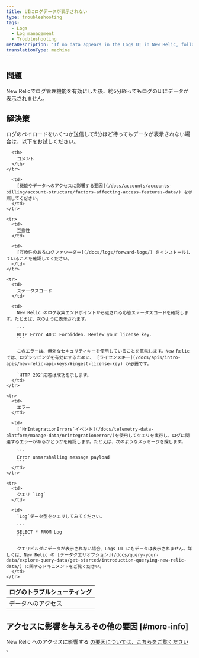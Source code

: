 ```yaml
---
title: UIにログデータが表示されない
type: troubleshooting
tags:
  - Logs
  - Log management
  - Troubleshooting
metaDescription: 'If no data appears in the Logs UI in New Relic, follow these troubleshooting tips.'
translationType: machine
---
```


## 問題

New Relicでログ管理機能を有効にした後、約5分経ってもログのUIにデータが表示されません。

## 解決策

ログのペイロードをいくつか送信して5分ほど待ってもデータが表示されない場合は、以下をお試しください。

<table>
  <thead>
    <tr>
      <th>
        ログのトラブルシューティング
      </th>

      <th>
        コメント
      </th>
    </tr>
  </thead>

  <tbody>
    <tr>
      <td>
        データへのアクセス
      </td>

      <td>
        [機能やデータへのアクセスに影響する要因](/docs/accounts/accounts-billing/account-structure/factors-affecting-access-features-data/) を参照してください。
      </td>
    </tr>

    <tr>
      <td>
        互換性
      </td>

      <td>
        [互換性のあるログフォワーダー](/docs/logs/forward-logs/) をインストールしていることを確認してください。
      </td>
    </tr>

    <tr>
      <td>
        ステータスコード
      </td>

      <td>
        New Relic のログ収集エンドポイントから返される応答ステータスコードを確認します。たとえば、次のように表示されます。

        ```
        HTTP Error 403: Forbidden. Review your license key.
        ```

        このエラーは、無効なセキュリティキーを使用していることを意味します。New Relicでは、ログシッピングを有効にするために、 [ライセンスキー](/docs/apis/intro-apis/new-relic-api-keys/#ingest-license-key) が必要です。

        `HTTP 202`応答は成功を示します。
      </td>
    </tr>

    <tr>
      <td>
        エラー
      </td>

      <td>
        [`NrIntegrationErrors`イベント](/docs/telemetry-data-platform/manage-data/nrintegrationerror/)を使用してクエリを実行し、ログに関連するエラーがあるかどうかを確認します。たとえば、次のようなメッセージを探します。

        ```
        Error unmarshalling message payload
        ```
      </td>
    </tr>

    <tr>
      <td>
        クエリ `Log`
      </td>

      <td>
        `Log`データ型をクエリしてみてください。

        ```
        SELECT * FROM Log
        ```

        クエリビルダにデータが表示されない場合、Logs UI にもデータは表示されません。詳しくは、New Relic の [データクエリオプション](/docs/query-your-data/explore-query-data/get-started/introduction-querying-new-relic-data/) に関するドキュメントをご覧ください。
      </td>
    </tr>
  </tbody>
</table>

## アクセスに影響を与えるその他の要因 [#more-info]

New Relic へのアクセスに影響する [の要因については、こちらをご覧ください](/docs/accounts/accounts-billing/general-account-settings/factors-affecting-access-features-data) 。